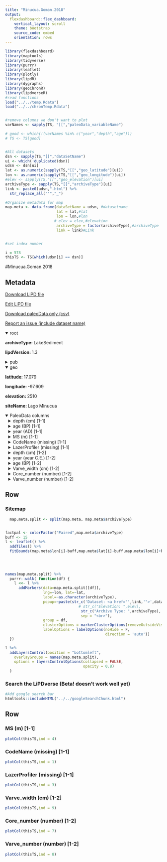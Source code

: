 ```yaml
---
title: "Minucua.Goman.2018"
output: 
  flexdashboard::flex_dashboard:
    vertical_layout: scroll
    theme: bootstrap
    source_code: embed
    orientation: rows
---
```


```r
library(flexdashboard)
library(maptools)
library(tidyverse)
library(purrr)
library(leaflet)
library(plotly)
library(lipdR)
library(dygraphs)
library(geoChronR)
library(lipdverseR)
#read functions
load("../../temp.Rdata")
load("../../chronTemp.Rdata")


#remove columns we don't want to plot
varNames <- sapply(TS, "[[","paleoData_variableName")

# good <- which(!(varNames %in% c("year","depth","age")))
# TS <- TS[good]


#All datasets
dsn <- sapply(TS,"[[","dataSetName")
ui <- which(!duplicated(dsn))
udsn <- dsn[ui]
lat <- as.numeric(sapply(TS,"[[","geo_latitude")[ui])
lon <- as.numeric(sapply(TS,"[[","geo_longitude")[ui])
#elev <- sapply(TS,"[[","geo_elevation")[ui]
archiveType <- sapply(TS,"[[","archiveType")[ui]
link <- paste0(udsn,".html") %>% 
  str_replace_all("'","_")

#Organize metadata for map
map.meta <- data.frame(dataSetName = udsn, #datasetname
                       lat = lat,#lat
                       lon = lon,#lon
                      # elev = elev,#elevation
                       archiveType = factor(archiveType),#archiveType
                       link = link)#Link


#set index number

i = 578
thisTS <- TS[which(udsn[i] == dsn)]
```
#Minucua.Goman.2018

Metadata {.sidebar}
-------------------------------------
[Download LiPD file](Minucua.Goman.2018.lpd)
            

[Edit LiPD file](http://lipd.net/playground?source=http://lipdverse.org/globalHolocene/0_25_5/Minucua.Goman.2018.lpd)
            

[Download paleoData only (csv)](Minucua.Goman.2018.csv)
            

[Report an issue (include dataset name)](https://github.com/nickmckay/LiPDverse/issues)

<details open style="margin-left: 0px">
<summary>root</summary>
<p style="margin-left: 0px"><strong>archiveType: </strong>LakeSediment
<p style="margin-left: 0px"><strong>lipdVersion: </strong>1.3
</details>
<details>
<summary>pub</summary>
<details style="margin-left: 10px">
<summary>pub1</summary>
<p style="margin-left: 10px"><strong>author: </strong>list(list(name = "Goman, Michelle"), list(name = "Joyce, Arthur"), list(name = "Lund, Steve"), list(name = "Pearson, Charlotte"), list(name = "Guerra, William"), list(name = "Dale, Darren"), list(name = "Hammond, Douglas E."), list(name = "Celestian, Aaron J."))
<p style="margin-left: 10px"><strong>journal: </strong>Quaternary International
<p style="margin-left: 10px"><strong>volume: </strong>469
<p style="margin-left: 10px"><strong>pages: </strong>85-95
<p style="margin-left: 10px"><strong>title: </strong>Preliminary results from Laguna Minucúa: a potentially annually resolved record of climate and environmental change for the past ∼5000 years in the Mixteca Alta of Oaxaca, Mexico
</details>
<details style="margin-left: 10px">
<summary>pub2</summary>
<p style="margin-left: 10px"><strong>author: </strong>list(list(name = NA))
</details>
</details>
<details open style="margin-left: 0px">
<summary>geo</summary>
<p style="margin-left: 0px"><strong>latitude: </strong>17.079
<p style="margin-left: 0px"><strong>longitude: </strong>-97.609
<p style="margin-left: 0px"><strong>elevation: </strong>2510
<p style="margin-left: 0px"><strong>siteName: </strong>Lago Minucua
</details>
<details open>
<summary>PaleoData columns</summary>
<details style="margin-left: 10px">
<summary>depth (cm) [1-1]</summary>
<p style="margin-left: 10px"><strong>TSid: </strong>WEB485447e7
<p style="margin-left: 10px"><strong>variableName: </strong>depth
<p style="margin-left: 10px"><strong>units: </strong>cm
</details>
<details style="margin-left: 10px">
<summary>age (BP) [1-1]</summary>
<p style="margin-left: 10px"><strong>TSid: </strong>WEBcba7b51c
<p style="margin-left: 10px"><strong>variableName: </strong>age
<p style="margin-left: 10px"><strong>units: </strong>BP
</details>
<details style="margin-left: 10px">
<summary>year (AD) [1-1]</summary>
<p style="margin-left: 10px"><strong>TSid: </strong>WEB31d82c0d
<p style="margin-left: 10px"><strong>variableName: </strong>year
<p style="margin-left: 10px"><strong>units: </strong>AD
</details>
<details style="margin-left: 10px">
<summary>MS (m) [1-1]</summary>
<p style="margin-left: 10px"><strong>TSid: </strong>WEBb09ddc98
<p style="margin-left: 10px"><strong>variableName: </strong>MS
<p style="margin-left: 10px"><strong>units: </strong>m
<p style="margin-left: 10px"><strong>useInGlobalTemperatureAnalysis: </strong>TRUE
<details>
<summary>interpretation</summary>
<details style="margin-left: 20px">
<summary>1</summary>
<p style="margin-left: 20px"><strong>direction: </strong>positive
<p style="margin-left: 20px"><strong>scope: </strong>climate
<p style="margin-left: 20px"><strong>variable: </strong>M
<p style="margin-left: 20px"><strong>variableDetail: </strong>monsoon
</details>
</details>
</details>
<details style="margin-left: 10px">
<summary>CodeName (missing) [1-1]</summary>
<p style="margin-left: 10px"><strong>TSid: </strong>WEB6b94ed5b
<p style="margin-left: 10px"><strong>variableName: </strong>CodeName
<p style="margin-left: 10px"><strong>units: </strong>missing
<p style="margin-left: 10px"><strong>useInGlobalTemperatureAnalysis: </strong>FALSE
</details>
<details style="margin-left: 10px">
<summary>LazerProfiler (missing) [1-1]</summary>
<p style="margin-left: 10px"><strong>TSid: </strong>WEBc7e5e621
<p style="margin-left: 10px"><strong>variableName: </strong>LazerProfiler
<p style="margin-left: 10px"><strong>units: </strong>missing
<p style="margin-left: 10px"><strong>useInGlobalTemperatureAnalysis: </strong>FALSE
</details>
<details style="margin-left: 10px">
<summary>depth (cm) [1-2]</summary>
<p style="margin-left: 10px"><strong>TSid: </strong>WEB48ac2f78
<p style="margin-left: 10px"><strong>variableName: </strong>depth
<p style="margin-left: 10px"><strong>units: </strong>cm
<p style="margin-left: 10px"><strong>description: </strong>Revised depth
</details>
<details style="margin-left: 10px">
<summary>year (year C.E.) [1-2]</summary>
<p style="margin-left: 10px"><strong>TSid: </strong>WEB1ee0ffaa
<p style="margin-left: 10px"><strong>variableName: </strong>year
<p style="margin-left: 10px"><strong>units: </strong>year C.E.
</details>
<details style="margin-left: 10px">
<summary>age (BP) [1-2]</summary>
<p style="margin-left: 10px"><strong>TSid: </strong>WEB626d3451
<p style="margin-left: 10px"><strong>variableName: </strong>age
<p style="margin-left: 10px"><strong>units: </strong>BP
</details>
<details style="margin-left: 10px">
<summary>Varve_width (cm) [1-2]</summary>
<p style="margin-left: 10px"><strong>TSid: </strong>WEBae63e2cc
<p style="margin-left: 10px"><strong>variableName: </strong>Varve_width
<p style="margin-left: 10px"><strong>units: </strong>cm
<p style="margin-left: 10px"><strong>useInGlobalTemperatureAnalysis: </strong>TRUE
<details>
<summary>interpretation</summary>
<details style="margin-left: 20px">
<summary>1</summary>
<p style="margin-left: 20px"><strong>direction: </strong>positive
<p style="margin-left: 20px"><strong>scope: </strong>climate
<p style="margin-left: 20px"><strong>seasonality: </strong>1 2 3 4 5 6 7 8 9 10 11 12
<p style="margin-left: 20px"><strong>variable: </strong>M
<p style="margin-left: 20px"><strong>variableDetail: </strong>monsoon
</details>
</details>
</details>
<details style="margin-left: 10px">
<summary>Core_number (number) [1-2]</summary>
<p style="margin-left: 10px"><strong>TSid: </strong>WEB2f2d7048
<p style="margin-left: 10px"><strong>variableName: </strong>Core_number
<p style="margin-left: 10px"><strong>units: </strong>number
<p style="margin-left: 10px"><strong>useInGlobalTemperatureAnalysis: </strong>FALSE
</details>
<details style="margin-left: 10px">
<summary>Varve_number (number) [1-2]</summary>
<p style="margin-left: 10px"><strong>TSid: </strong>WEB3f819fb1
<p style="margin-left: 10px"><strong>variableName: </strong>Varve_number
<p style="margin-left: 10px"><strong>units: </strong>number
<p style="margin-left: 10px"><strong>useInGlobalTemperatureAnalysis: </strong>FALSE
</details>

Row {.tabset .tabset-fade}
-----------------------------------------------------------------------

### Sitemap

```r
  map.meta.split <- split(map.meta, map.meta$archiveType)


factpal <- colorFactor("Paired",map.meta$archiveType)
buff <- 15
l <- leaflet() %>% 
  addTiles() %>% 
  fitBounds(map.meta$lon[i]-buff,map.meta$lat[i]-buff,map.meta$lon[i]+buff,map.meta$lat[i]+buff)
  

  
  
names(map.meta.split) %>%
  purrr::walk( function(df) {
    l <<- l %>%
      addMarkers(data=map.meta.split[[df]],
                 lng=~lon, lat=~lat,
                 label=~as.character(archiveType),
                 popup=~paste(str_c('Dataset: <a href="',link,'">',dataSetName,'</a>'),
                                 # str_c("Elevation: ",elev),
                                  str_c("Archive Type: ",archiveType),
                                  sep = "<br>"),
                 group = df,
                 clusterOptions = markerClusterOptions(removeOutsideVisibleBounds = F),
                 labelOptions = labelOptions(noHide = F,
                                             direction = 'auto'))
  })

l %>%
  addLayersControl(position = "bottomleft",
    overlayGroups = names(map.meta.split),
    options = layersControlOptions(collapsed = FALSE,
                                   opacity = 0.8)
  )
```

### Search the LiPDverse (Beta! doesn't work well yet)
```r
#Add google search bar
htmltools::includeHTML("../../googleSearchChunk.html")
```


Row {.tabset .tabset-fade}
-----------------------------------------------------------------------

### MS (m) [1-1]
```r
plotCol(thisTS,ind = 4)
```

### CodeName (missing) [1-1]
```r
plotCol(thisTS,ind = 1)
```

### LazerProfiler (missing) [1-1]
```r
plotCol(thisTS,ind = 3)
```

### Varve_width (cm) [1-2]
```r
plotCol(thisTS,ind = 9)
```

### Core_number (number) [1-2]
```r
plotCol(thisTS,ind = 7)
```

### Varve_number (number) [1-2]
```r
plotCol(thisTS,ind = 8)
```

